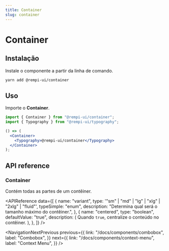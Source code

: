 ```yaml
---
title: Container
slug: container
---
```


# Container

<Description text="O contêiner centraliza seu conteúdo horizontalmente. É o elemento de layout mais básico." />

<SelectVersion />

<PreviewComponent name="container" />

## Instalação

Instale o componente a partir da linha de comando.

```bash
yarn add @rempi-ui/container
```

## Uso

Importe o <strong>Container</strong>.

```jsx
import { Container } from "@rempi-ui/container";
import { Typography } from "@rempi-ui/typography";

() => (
  <Container>
    <Typography>@rempi-ui/container</Typography>
  </Container>
);
```

## API reference

### Container

Contém todas as partes de um contêiner.

<APIReference
  data={[
    {
      name: "variant",
      type: '"sm" | "md" | "lg" | "xlg" | "2xlg" | "fluid"',
      typeSimple: "enum",
      description: "Determina qual será o tamanho máximo do contêiner.",
    },
    {
      name: "centered",
      type: "boolean",
      defaultValue: "true",
      description: (
        <span>
          Quando <code>true</code>, centralize o conteúdo no contêiner.
        </span>
      ),
    },
  ]}
/>

<NavigationNextPrevious
  previous={{
    link: "/docs/components/combobox",
    label: "Combobox",
  }}
  next={{
    link: "/docs/components/context-menu",
    label: "Context Menu",
  }}
/>

<EditThisPage url="components/pt-BR/container/1.0.1.mdx" />